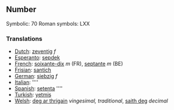 ==Number==

Symbolic: 70
Roman symbols: LXX

===Translations===

*[[Dutch]]: [[zeventig]] ''f''
*[[Esperanto]]: [[sepdek]]
*[[French]]: [[soixante-dix]] ''m'' (FR), [[septante]] ''m'' (BE)
*[[Frisian]]: [[santich]]
*[[German]]: [[siebzig]] ''f''
*[[Italian]]: [[]] ''''
*[[Spanish]]: [[setenta]] ''''
*[[Turkish]]: [[yetmiş]]
*[[Welsh]]: [[deg ar thrigain]] ''vingesimal, traditional'', [[saith deg]] ''decimal''